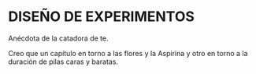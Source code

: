 # DISEÑO DE EXPERIMENTOS

Anécdota de la catadora de te.

Creo que un capítulo en torno a las flores y la Aspirina y otro en torno a la duración de pilas caras y baratas.
